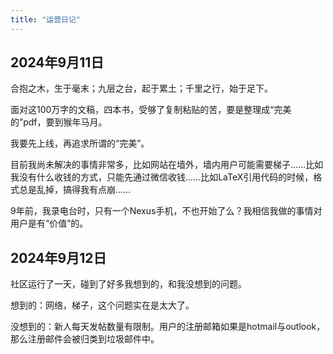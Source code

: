 ```yaml
---
title: "运营日记"
---
```


::: callout-note
## 2024年9月11日

合抱之木，生于毫末；九层之台，起于累土；千里之行，始于足下。

面对这100万字的文稿，四本书，受够了复制粘贴的苦，要是整理成“完美的”pdf，要到猴年马月。

我要先上线，再追求所谓的“完美”。

目前我尚未解决的事情非常多，比如网站在墙外，墙内用户可能需要梯子……比如我没有什么收钱的方式，只能先通过微信收钱……比如LaTeX引用代码的时候，格式总是乱掉，搞得我有点崩……

9年前，我录电台时，只有一个Nexus手机，不也开始了么？我相信我做的事情对用户是有“价值”的。
:::


::: callout-note
## 2024年9月12日

社区运行了一天，碰到了好多我想到的，和我没想到的问题。

想到的：网络，梯子，这个问题实在是太大了。

没想到的：新人每天发帖数量有限制。用户的注册邮箱如果是hotmail与outlook，那么注册邮件会被归类到垃圾邮件中。
:::